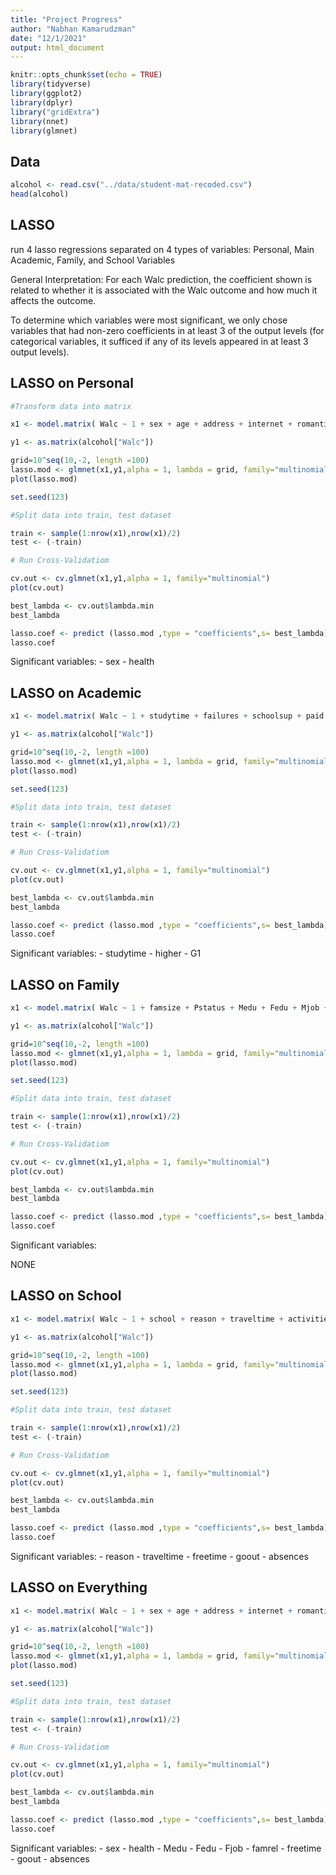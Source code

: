 ```yaml
---
title: "Project Progress"
author: "Nabhan Kamarudzman"
date: "12/1/2021"
output: html_document
---
```


```r
knitr::opts_chunk$set(echo = TRUE)
library(tidyverse)
library(ggplot2)
library(dplyr)
library("gridExtra") 
library(nnet)
library(glmnet)
```

## Data

```r
alcohol <- read.csv("../data/student-mat-recoded.csv")
head(alcohol)
```

## LASSO

run 4 lasso regressions separated on 4 types of variables: Personal, Main Academic, Family, and School Variables

General Interpretation: For each Walc prediction, the coefficient shown is related to whether it is associated with the Walc outcome and how much it affects the outcome.

To determine which variables were most significant, we only chose variables that had non-zero coefficients in at least 3 of the output levels (for categorical variables, it sufficed if any of its levels appeared in at least 3 output levels).

## LASSO on Personal

```r

#Transform data into matrix

x1 <- model.matrix( Walc ~ 1 + sex + age + address + internet + romantic + health, alcohol)[,-1]

y1 <- as.matrix(alcohol["Walc"])

grid=10^seq(10,-2, length =100)
lasso.mod <- glmnet(x1,y1,alpha = 1, lambda = grid, family="multinomial")
plot(lasso.mod)

```

```r
set.seed(123)

#Split data into train, test dataset

train <- sample(1:nrow(x1),nrow(x1)/2)
test <- (-train)

# Run Cross-Validatiom

cv.out <- cv.glmnet(x1,y1,alpha = 1, family="multinomial")
plot(cv.out)

best_lambda <- cv.out$lambda.min
best_lambda

lasso.coef <- predict (lasso.mod ,type = "coefficients",s= best_lambda)
lasso.coef
```

Significant variables:
- sex
- health

## LASSO on Academic

```r

x1 <- model.matrix( Walc ~ 1 + studytime + failures + schoolsup + paid + nursery + higher + G1 + G2 + G3, alcohol)[,-1]

y1 <- as.matrix(alcohol["Walc"])

grid=10^seq(10,-2, length =100)
lasso.mod <- glmnet(x1,y1,alpha = 1, lambda = grid, family="multinomial")
plot(lasso.mod)
```

```r
set.seed(123)

#Split data into train, test dataset

train <- sample(1:nrow(x1),nrow(x1)/2)
test <- (-train)

# Run Cross-Validatiom

cv.out <- cv.glmnet(x1,y1,alpha = 1, family="multinomial")
plot(cv.out)

best_lambda <- cv.out$lambda.min
best_lambda

lasso.coef <- predict (lasso.mod ,type = "coefficients",s= best_lambda)
lasso.coef
```

Significant variables:
- studytime
- higher
- G1

## LASSO on Family

```r

x1 <- model.matrix( Walc ~ 1 + famsize + Pstatus + Medu + Fedu + Mjob + Fjob + guardian + famsup + famrel, alcohol)[,-1]

y1 <- as.matrix(alcohol["Walc"])

grid=10^seq(10,-2, length =100)
lasso.mod <- glmnet(x1,y1,alpha = 1, lambda = grid, family="multinomial")
plot(lasso.mod)
```


```r
set.seed(123)

#Split data into train, test dataset

train <- sample(1:nrow(x1),nrow(x1)/2)
test <- (-train)

# Run Cross-Validatiom

cv.out <- cv.glmnet(x1,y1,alpha = 1, family="multinomial")
plot(cv.out)

best_lambda <- cv.out$lambda.min
best_lambda

lasso.coef <- predict (lasso.mod ,type = "coefficients",s= best_lambda)
lasso.coef
```

Significant variables:

NONE

## LASSO on School

```r

x1 <- model.matrix( Walc ~ 1 + school + reason + traveltime + activities + freetime + goout + absences, alcohol)[,-1]

y1 <- as.matrix(alcohol["Walc"])

grid=10^seq(10,-2, length =100)
lasso.mod <- glmnet(x1,y1,alpha = 1, lambda = grid, family="multinomial")
plot(lasso.mod)
```


```r
set.seed(123)

#Split data into train, test dataset

train <- sample(1:nrow(x1),nrow(x1)/2)
test <- (-train)

# Run Cross-Validatiom

cv.out <- cv.glmnet(x1,y1,alpha = 1, family="multinomial")
plot(cv.out)

best_lambda <- cv.out$lambda.min
best_lambda

lasso.coef <- predict (lasso.mod ,type = "coefficients",s= best_lambda)
lasso.coef
```

Significant variables:
- reason
- traveltime
- freetime
- goout
- absences

## LASSO on Everything

```r

x1 <- model.matrix( Walc ~ 1 + sex + age + address + internet + romantic + health + studytime + failures + schoolsup + paid + nursery + higher + G1 + G2 + G3 + famsize + Pstatus + Medu + Fedu + Mjob + Fjob + guardian + famsup + famrel + school + reason + traveltime + activities + freetime + goout + absences, alcohol)[,-1]

y1 <- as.matrix(alcohol["Walc"])

grid=10^seq(10,-2, length =100)
lasso.mod <- glmnet(x1,y1,alpha = 1, lambda = grid, family="multinomial")
plot(lasso.mod)

```

```r
set.seed(123)

#Split data into train, test dataset

train <- sample(1:nrow(x1),nrow(x1)/2)
test <- (-train)

# Run Cross-Validatiom

cv.out <- cv.glmnet(x1,y1,alpha = 1, family="multinomial")
plot(cv.out)

best_lambda <- cv.out$lambda.min
best_lambda

lasso.coef <- predict (lasso.mod ,type = "coefficients",s= best_lambda)
lasso.coef
```

Significant variables:
- sex
- health
- Medu
- Fedu
- Fjob
- famrel
- freetime
- goout
- absences



